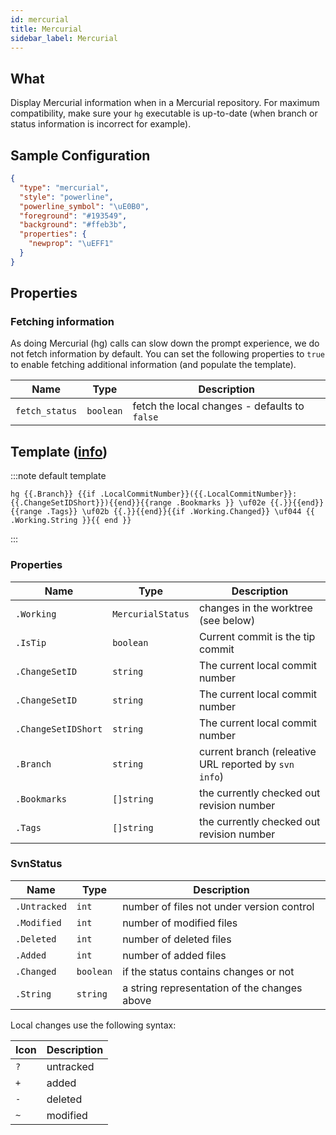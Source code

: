 ```yaml
---
id: mercurial
title: Mercurial
sidebar_label: Mercurial
---
```


## What

Display Mercurial information when in a Mercurial repository. For maximum compatibility,
make sure your `hg` executable is up-to-date (when branch or status information is incorrect for example).

## Sample Configuration

```json
{
  "type": "mercurial",
  "style": "powerline",
  "powerline_symbol": "\uE0B0",
  "foreground": "#193549",
  "background": "#ffeb3b",
  "properties": {
    "newprop": "\uEFF1"
  }
}
```

## Properties

### Fetching information

As doing Mercurial (hg) calls can slow down the prompt experience, we do not fetch information by default.
You can set the following properties to `true` to enable fetching additional information (and populate the template).

| Name              | Type      | Description                                   |
| ----------------- | --------- | --------------------------------------------- |
| `fetch_status`    | `boolean` | fetch the local changes - defaults to `false` |

## Template ([info][templates])

:::note default template

```template
hg {{.Branch}} {{if .LocalCommitNumber}}({{.LocalCommitNumber}}:{{.ChangeSetIDShort}}){{end}}{{range .Bookmarks }} \uf02e {{.}}{{end}}{{range .Tags}} \uf02b {{.}}{{end}}{{if .Working.Changed}} \uf044 {{ .Working.String }}{{ end }}
```

:::

### Properties

| Name                 | Type              | Description                                           |
| -------------------- | ----------------- | ----------------------------------------------------- |
| `.Working`           | `MercurialStatus` | changes in the worktree (see below)                   |
| `.IsTip`             | `boolean`         | Current commit is the tip commit                      |
| `.ChangeSetID`       | `string`          | The current local commit number                       |
| `.ChangeSetID`       | `string`          | The current local commit number                       |
| `.ChangeSetIDShort`  | `string`          | The current local commit number                       |
| `.Branch`            | `string`          | current branch (releative URL reported by `svn info`) |
| `.Bookmarks`         | `[]string`        | the currently checked out revision number             |
| `.Tags`              | `[]string`        | the currently checked out revision number             |

### SvnStatus

| Name            | Type      | Description                                    |
| --------------- | --------- | ---------------------------------------------- |
| `.Untracked`    | `int`     | number of files not under version control      |
| `.Modified`     | `int`     | number of modified files                       |
| `.Deleted`      | `int`     | number of deleted files                        |
| `.Added`        | `int`     | number of added files                          |
| `.Changed`      | `boolean` | if the status contains changes or not          |
| `.String`       | `string`  | a string representation of the changes above   |

Local changes use the following syntax:

| Icon | Description |
| ---- | ----------- |
| `?`  | untracked   |
| `+`  | added       |
| `-`  | deleted     |
| `~`  | modified    |

[templates]: /docs/config-templates
